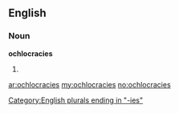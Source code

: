==English==

===Noun===
'''ochlocracies'''

# {{plural of|[[ochlocracy]]}}

[[Category:English plurals ending in "-ies"]]

[[ar:ochlocracies]]
[[my:ochlocracies]]
[[no:ochlocracies]]